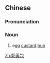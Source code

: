 {{also|奶黄包}}
==Chinese==
{{zh-forms|s=奶黄包|type=21|alt=奶皇包}}
{{wikipedia|lang=zh}}

===Pronunciation===
{{zh-pron
|m=nǎihuángbāo
|c=naai5 wong4 baau1
|w=3na huaan pau
|cat=n
}}

===Noun===
{{zh-noun}}

# egg [[custard]] [[bun]] {{gloss|a dim sum dish consisting of a round baozi filled with custard}}

{{zh-cat|Foods}}

[[zh:奶黃包]]